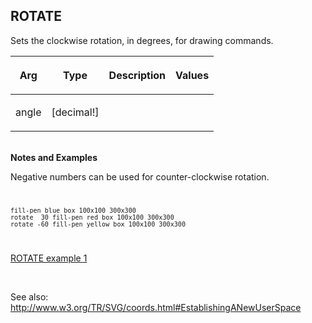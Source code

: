 == ROTATE== 

Sets the clockwise rotation, in degrees, for drawing commands.

{| cellspacing="1" cellpadding="4" border="0" style="background: black; color: black"
! bgcolor="silver" | Arg 
! bgcolor="silver" | Type 
! bgcolor="silver" | Description
! bgcolor="silver" | Values
|- 
| bgcolor="white" | angle
| bgcolor="white" | [decimal!]
| bgcolor="white" | 
| bgcolor="white" | 
|}
<br>'''Notes and Examples'''
<p>Negative numbers can be used for counter-clockwise rotation.</p>
<code><pre>
fill-pen blue box 100x100 300x300
rotate  30 fill-pen red box 100x100 300x300
rotate -60 fill-pen yellow box 100x100 300x300
</pre></code>
[[images/ROTATE-1.png|ROTATE example 1]]

<br>
<p>See also: http://www.w3.org/TR/SVG/coords.html#EstablishingANewUserSpace</p>